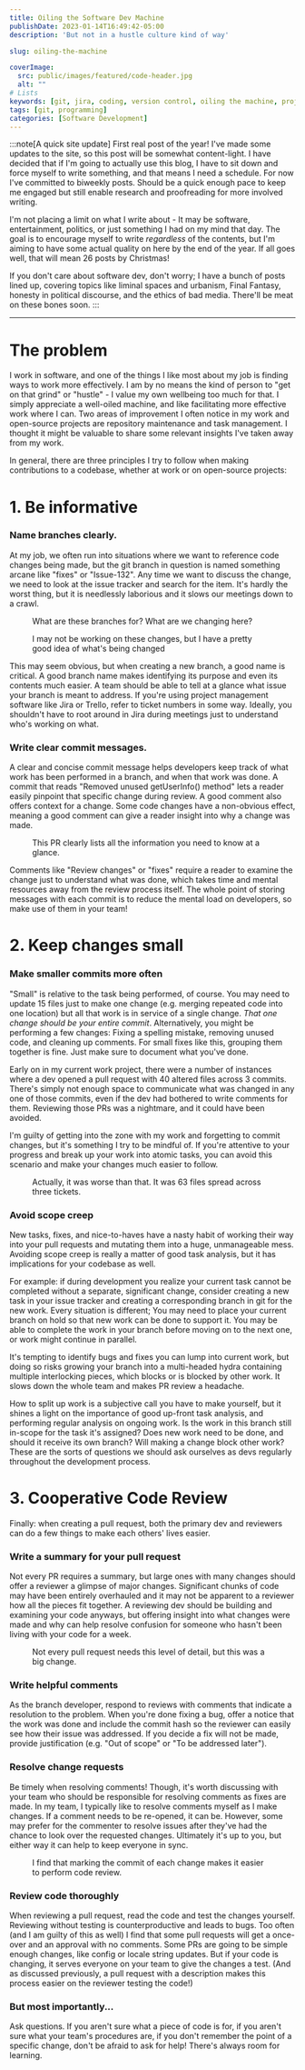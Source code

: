 ```yaml
---
title: Oiling the Software Dev Machine
publishDate: 2023-01-14T16:49:42-05:00
description: 'But not in a hustle culture kind of way'

slug: oiling-the-machine

coverImage:
  src: public/images/featured/code-header.jpg
  alt: ""
# Lists
keywords: [git, jira, coding, version control, oiling the machine, project management]
tags: [git, programming]
categories: [Software Development]
---
```


:::note[A quick site update]
First real post of the year! I've made some updates to the site, so this post will be somewhat content-light. I have decided that if I'm going to actually use this blog, I have to sit down and force myself to write something, and that means I need a schedule. For now I've committed to biweekly posts. Should be a quick enough pace to keep me engaged but still enable research and proofreading for more involved writing.

I'm not placing a limit on what I write about - It may be software, entertainment, politics, or just something I had on my mind that day. The goal is to encourage myself to write _regardless_ of the contents, but I'm aiming to have some actual quality on here by the end of the year. If all goes well, that will mean 26 posts by Christmas!

If you don't care about software dev, don't worry; I have a bunch of posts lined up, covering topics like liminal spaces and urbanism, Final Fantasy, honesty in political discourse, and the ethics of bad media. There'll be meat on these bones soon.
:::

---

# The problem

I work in software, and one of the things I like most about my job is finding ways to work more effectively. I am by no means the kind of person to "get on that grind" or "hustle" - I value my own wellbeing too much for that. I simply appreciate a well-oiled machine, and like facilitating more effective work where I can. Two areas of improvement I often notice in my work and open-source projects are repository maintenance and task management. I thought it might be valuable to share some relevant insights I've taken away from my work.

In general, there are three principles I try to follow when making contributions to a codebase, whether at work or on open-source projects:

# 1. Be informative

### Name branches clearly.


At my job, we often run into situations where we want to reference code changes being made, but the git branch in question is named something arcane like "fixes" or "Issue-132". Any time we want to discuss the change, we need to look at the issue tracker and search for the item. It's hardly the worst thing, but it is needlessly laborious and it slows our meetings down to a crawl.



<Figure src="images/bad-branch-names.png" alt='Two git branches named "minor fixes" and "sdz-179".'>
What are these branches for? What are we changing here?
</Figure>


<Figure src="images/good-branch-names.png" alt='A pair of git branches named "sdz908-internal_logging_cleanup" and "SDZ-861__Upload_Info_Alerts".'>
I may not be working on these changes, but I have a pretty good idea of what's being changed
</Figure>


This may seem obvious, but when creating a new branch, a good name is critical. A good branch name makes identifying its purpose and even its contents much easier. A team should be able to tell at a glance what issue your branch is meant to address. If you're using project management software like Jira or Trello, refer to ticket numbers in some way. Ideally, you shouldn't have to root around in Jira during meetings just to understand who's working on what.


### Write clear commit messages.

A clear and concise commit message helps developers keep track of what work has been performed in a branch, and when that work was done. A commit that reads "Removed unused getUserInfo() method" lets a reader easily pinpoint that specific change during review. A good comment also offers context for a change. Some code changes have a non-obvious effect, meaning a good comment can give a reader insight into why a change was made.

<Figure src="images/a-good-pull-request.png" alt="A Gitea pull request for an emergency fix. The title contains the ticket IDs and there is a brief description of what fixes were made.">
This PR clearly lists all the information you need to know at a glance.
</Figure>

Comments like "Review changes" or "fixes" require a reader to examine the change just to understand what was done, which takes time and mental resources away from the review process itself. The whole point of storing messages with each commit is to reduce the mental load on developers, so make use of them in your team!

# 2. Keep changes small

### Make smaller commits more often

"Small" is relative to the task being performed, of course. You may need to update 15 files just to make one change (e.g. merging repeated code into one location) but all that work is in service of a single change. _That one change should be your entire commit_. Alternatively, you might be performing a few changes: Fixing a spelling mistake, removing unused code, and cleaning up comments. For small fixes like this, grouping them together is fine. Just make sure to document what you've done.

Early on in my current work project, there were a number of instances where a dev opened a pull request with 40 altered files across 3 commits. There's simply not enough space to communicate what was changed in any one of those commits, even if the dev had bothered to write comments for them. Reviewing those PRs was a nightmare, and it could have been avoided.

I'm guilty of getting into the zone with my work and forgetting to commit changes, but it's something I try to be mindful of. If you're attentive to your progress and break up your work into atomic tasks, you can avoid this scenario and make your changes much easier to follow.

<Figure src="images/a-bad-pull-request.png" alt="A pull request containing 63 changed files with a title that does not convey what was changed. The description contains only a list of Jira tickets and a few hints at their contents.">
Actually, it was worse than that. It was 63 files spread across three tickets.
</Figure>

### Avoid scope creep

New tasks, fixes, and nice-to-haves have a nasty habit of working their way into your pull requests and mutating them into a huge, unmanageable mess. Avoiding scope creep is really a matter of good task analysis, but it has implications for your codebase as well.

For example: if during development you realize your current task cannot be completed without a separate, significant change, consider creating a new task in your issue tracker and creating a corresponding branch in git for the new work. Every situation is different; You may need to place your current branch on hold so that new work can be done to support it. You may be able to complete the work in your branch before moving on to the next one, or work might continue in parallel.

It's tempting to identify bugs and fixes you can lump into current work, but doing so risks growing your branch into a multi-headed hydra containing multiple interlocking pieces, which blocks or is blocked by other work. It slows down the whole team and makes PR review a headache.

How to split up work is a subjective call you have to make yourself, but it shines a light on the importance of good up-front task analysis, and performing regular analysis on ongoing work. Is the work in this branch still in-scope for the task it's assigned? Does new work need to be done, and should it receive its own branch? Will making a change block other work? These are the sorts of questions we should ask ourselves as devs regularly throughout the development process.

# 3. Cooperative Code Review

Finally: when creating a pull request, both the primary dev and reviewers can do a few things to make each others' lives easier.

### Write a summary for your pull request

Not every PR requires a summary, but large ones with many changes should offer a reviewer a glimpse of major changes. Significant chunks of code may have been entirely overhauled and it may not be apparent to a reviewer how all the pieces fit together. A reviewing dev should be building and examining your code anyways, but offering insight into what changes were made and why can help resolve confusion for someone who hasn't been living with your code for a week.

<Figure src="images/pr-description.png" alt='A pull request in Gitea. The description field contains a list of changes, such as "Moving all the classes in Package A to Package B." '>
Not every pull request needs this level of detail, but this was a big change.
</Figure>

### Write helpful comments

As the branch developer, respond to reviews with comments that indicate a resolution to the problem. When you're done fixing a bug, offer a notice that the work was done and include the commit hash so the reviewer can easily see how their issue was addressed. If you decide a fix will not be made, provide justification (e.g. "Out of scope" or "To be addressed later").

### Resolve change requests

Be timely when resolving comments! Though, it's worth discussing with your team who should be responsible for resolving comments as fixes are made. In my team, I typically like to resolve comments myself as I make changes. If a comment needs to be re-opened, it can be. However, some may prefer for the commenter to resolve issues after they've had the chance to look over the requested changes. Ultimately it's up to you, but either way it can help to keep everyone in sync.

<Figure src="images/resolved-comment.png" alt="A Gitea comment from a coworker asking me to refactor a variable. I have replied with a confirmation as well as the hash of the commit containing the requested change.">
I find that marking the commit of each change makes it easier to perform code review.
</Figure>

### Review code thoroughly

When reviewing a pull request, read the code and test the changes yourself. Reviewing without testing is counterproductive and leads to bugs. Too often (and I am guilty of this as well) I find that some pull requests will get a once-over and an approval with no comments. Some PRs are going to be simple enough changes, like config or locale string updates. But if your code is changing, it serves everyone on your team to give the changes a test. (And as discussed previously, a pull request with a description makes this process easier on the reviewer testing the code!)

### But most importantly...

Ask questions. If you aren't sure what a piece of code is for, if you aren't sure what your team's procedures are, if you don't remember the point of a specific change, don't be afraid to ask for help! There's always room for learning.
